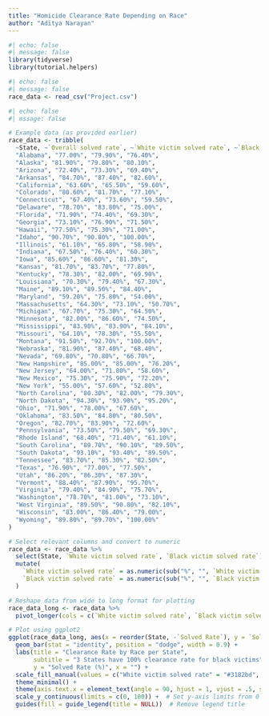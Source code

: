 ```yaml
---
title: "Homicide Clearance Rate Depending on Race"
author: "Aditya Narayan"
---
```


```r
#| echo: false
#| message: false
library(tidyverse)
library(tutorial.helpers)
```

```r
#| echo: false
#| message: false
race_data <- read_csv("Project.csv")
```

```r
#| echo: false
#| mssage: false

# Example data (as provided earlier)
race_data <- tribble(
  ~State, ~`Overall solved rate`, ~`White victim solved rate`, ~`Black victim solved rate`,
  "Alabama", "77.00%", "79.90%", "76.40%",
  "Alaska", "81.90%", "79.80%", "80.10%",
  "Arizona", "72.40%", "73.30%", "69.40%",
  "Arkansas", "84.70%", "87.40%", "82.60%",
  "California", "63.60%", "65.50%", "59.60%",
  "Colorado", "80.60%", "81.70%", "77.10%",
  "Connecticut", "67.40%", "73.60%", "59.50%",
  "Delaware", "78.70%", "83.80%", "75.00%",
  "Florida", "71.90%", "74.40%", "69.30%",
  "Georgia", "73.10%", "76.90%", "71.50%",
  "Hawaii", "77.50%", "75.30%", "71.00%",
  "Idaho", "90.70%", "90.80%", "100.00%",
  "Illinois", "61.10%", "65.80%", "58.90%",
  "Indiana", "67.50%", "76.40%", "60.30%",
  "Iowa", "85.60%", "86.60%", "81.30%",
  "Kansas", "81.70%", "83.70%", "77.80%",
  "Kentucky", "78.30%", "82.00%", "69.90%",
  "Louisiana", "70.30%", "79.40%", "67.30%",
  "Maine", "89.10%", "89.50%", "84.40%",
  "Maryland", "59.20%", "75.80%", "54.00%",
  "Massachusetts", "64.30%", "73.10%", "50.70%",
  "Michigan", "67.70%", "75.30%", "64.50%",
  "Minnesota", "82.00%", "86.60%", "74.50%",
  "Mississippi", "83.90%", "83.90%", "84.10%",
  "Missouri", "64.10%", "78.30%", "55.50%",
  "Montana", "91.50%", "92.70%", "100.00%",
  "Nebraska", "81.90%", "87.40%", "68.40%",
  "Nevada", "69.80%", "70.80%", "66.70%",
  "New Hampshire", "85.00%", "85.00%", "76.20%",
  "New Jersey", "64.00%", "71.80%", "58.60%",
  "New Mexico", "75.30%", "75.90%", "72.20%",
  "New York", "55.00%", "57.60%", "52.80%",
  "North Carolina", "80.30%", "82.00%", "79.30%",
  "North Dakota", "94.30%", "93.90%", "95.20%",
  "Ohio", "71.90%", "78.00%", "67.60%",
  "Oklahoma", "83.50%", "84.80%", "80.50%",
  "Oregon", "82.70%", "83.90%", "72.60%",
  "Pennsylvania", "73.50%", "79.50%", "69.30%",
  "Rhode Island", "68.40%", "71.40%", "61.10%",
  "South Carolina", "89.70%", "90.10%", "89.50%",
  "South Dakota", "93.10%", "93.40%", "89.50%",
  "Tennessee", "83.70%", "85.30%", "82.50%",
  "Texas", "76.90%", "77.00%", "77.50%",
  "Utah", "86.20%", "86.30%", "87.30%",
  "Vermont", "88.40%", "87.90%", "95.70%",
  "Virginia", "79.40%", "84.90%", "75.70%",
  "Washington", "78.70%", "81.00%", "73.10%",
  "West Virginia", "89.50%", "90.80%", "82.10%",
  "Wisconsin", "83.00%", "86.40%", "79.00%",
  "Wyoming", "89.80%", "89.70%", "100.00%"
)

# Select relevant columns and convert to numeric
race_data <- race_data %>%
  select(State, `White victim solved rate`, `Black victim solved rate`) %>%
  mutate(
    `White victim solved rate` = as.numeric(sub("%", "", `White victim solved rate`)),
    `Black victim solved rate` = as.numeric(sub("%", "", `Black victim solved rate`))
  )

# Reshape data from wide to long format for plotting
race_data_long <- race_data %>%
  pivot_longer(cols = c(`White victim solved rate`, `Black victim solved rate`), names_to = "Race", values_to = "Solved Rate")

# Plot using ggplot2
ggplot(race_data_long, aes(x = reorder(State, -`Solved Rate`), y = `Solved Rate`, fill = Race)) +
  geom_bar(stat = "identity", position = "dodge", width = 0.9) +
  labs(title = "Clearance Rate by Race per State",
       subtitle = "3 States have 100% clearance rate for black victims",
       y = "Solved Rate (%)", x = "") +
  scale_fill_manual(values = c("White victim solved rate" = "#3182bd", "Black victim solved rate" = "#de2d26")) +  # Custom colors
  theme_minimal() +
  theme(axis.text.x = element_text(angle = 90, hjust = 1, vjust = .5, size = 6.5, margin = margin(b = .001))) +  # Adjust font size and angle
  scale_y_continuous(limits = c(0, 100)) +  # Set y-axis limits from 0 to 100
  guides(fill = guide_legend(title = NULL))  # Remove legend title
```


